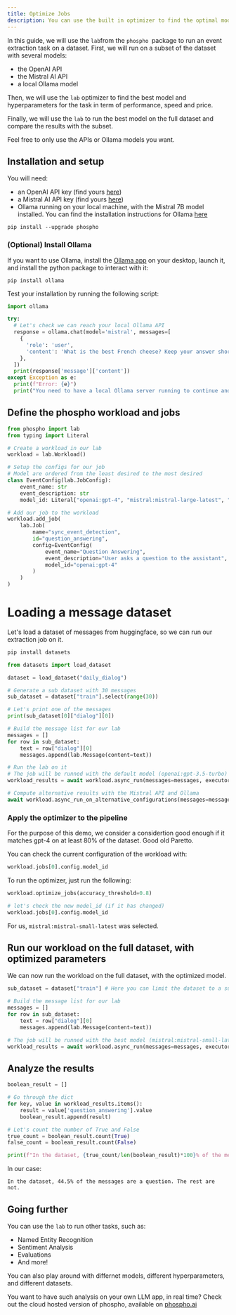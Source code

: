```yaml
---
title: Optimize Jobs
description: You can use the built in optimizer to find the optimal model and hyperparameters for your jobs.
---
```


In this guide, we will use the `lab`from the `phospho `package to run an event extraction task on a dataset.
First, we will run on a subset of the dataset with several models:

- the OpenAI API
- the Mistral AI API
- a local Ollama model

Then, we will use the `lab` optimizer to find the best model and hyperparameters for the task in term of performance, speed and price.

Finally, we will use the `lab` to run the best model on the full dataset and compare the results with the subset.

Feel free to only use the APIs or Ollama models you want.

## Installation and setup

You will need:

- an OpenAI API key (find yours [here](https://platform.openai.com/api-keys))
- a Mistral AI API key (find yours [here](https://console.mistral.ai/api-keys/))
- Ollama running on your local machine, with the Mistral 7B model installed. You can find the installation instructions for Ollama [here](https://ollama.com)

```
pip install --upgrade phospho
```

### (Optional) Install Ollama

If you want to use Ollama, install the [Ollama app](https://ollama.com) on your desktop, launch it, and install the python package to interact with it:

```
pip install ollama
```

Test your installation by running the following script:

```python
import ollama

try:
  # Let's check we can reach your local Ollama API
  response = ollama.chat(model='mistral', messages=[
    {
      'role': 'user',
      'content': 'What is the best French cheese? Keep your answer short.',
    },
  ])
  print(response['message']['content'])
except Exception as e:
  print(f"Error: {e}")
  print("You need to have a local Ollama server running to continue and the mistral model downloaded. \nRemove references to Ollama otherwise.")
```

## Define the phospho workload and jobs

```python
from phospho import lab
from typing import Literal

# Create a workload in our lab
workload = lab.Workload()

# Setup the configs for our job
# Model are ordered from the least desired to the most desired
class EventConfig(lab.JobConfig):
    event_name: str
    event_description: str
    model_id: Literal["openai:gpt-4", "mistral:mistral-large-latest", "mistral:mistral-small-latest", "ollama:mistral-7B"] = "openai:gpt-4"

# Add our job to the workload
workload.add_job(
    lab.Job(
        name="sync_event_detection",
        id="question_answering",
        config=EventConfig(
            event_name="Question Answering",
            event_description="User asks a question to the assistant",
            model_id="openai:gpt-4"
        )
    )
)
```

# Loading a message dataset

Let's load a dataset of messages from huggingface, so we can run our extraction job on it.

```bash
pip install datasets
```

```python
from datasets import load_dataset

dataset = load_dataset("daily_dialog")

# Generate a sub dataset with 30 messages
sub_dataset = dataset["train"].select(range(30))

# Let's print one of the messages
print(sub_dataset[0]["dialog"][0])

# Build the message list for our lab
messages = []
for row in sub_dataset:
    text = row["dialog"][0]
    messages.append(lab.Message(content=text))

# Run the lab on it
# The job will be runned with the default model (openai:gpt-3.5-turbo)
workload_results = await workload.async_run(messages=messages, executor_type="parallel")

# Compute alternative results with the Mistral API and Ollama
await workload.async_run_on_alternative_configurations(messages=messages, executor_type="parallel")
```

### Apply the optimizer to the pipeline

For the purpose of this demo, we consider a considertion good enough if it matches gpt-4 on at least 80% of the dataset. Good old Paretto.

You can check the current configuration of the workload with:

```python
workload.jobs[0].config.model_id
```

To run the optimizer, just run the following:

```python
workload.optimize_jobs(accuracy_threshold=0.8)

# let's check the new model_id (if it has changed)
workload.jobs[0].config.model_id
```

For us, `mistral:mistral-small-latest` was selected.

## Run our workload on the full dataset, with optimized parameters

We can now run the workload on the full dataset, with the optimized model.

```python
sub_dataset = dataset["train"] # Here you can limit the dataset to a subset if you want to test faster and cheaper

# Build the message list for our lab
messages = []
for row in sub_dataset:
    text = row["dialog"][0]
    messages.append(lab.Message(content=text))

# The job will be runned with the best model (mistral:mistral-small-latest in our case)
workload_results = await workload.async_run(messages=messages, executor_type="parallel")
```

## Analyze the results

```python
boolean_result = []

# Go through the dict
for key, value in workload_results.items():
    result = value['question_answering'].value
    boolean_result.append(result)

# Let's count the number of True and False
true_count = boolean_result.count(True)
false_count = boolean_result.count(False)

print(f"In the dataset, {true_count/len(boolean_result)*100}% of the messages are a question. The rest are not.")
```

In our case:

```
In the dataset, 44.5% of the messages are a question. The rest are not.
```

## Going further

You can use the `lab` to run other tasks, such as:

- Named Entity Recognition
- Sentiment Analysis
- Evaluations
- And more!

You can also play around with differnet models, different hyperparameters, and different datasets.

You want to have such analysis on your own LLM app, in real time? Check out the cloud hosted version of phospho, available on [phospho.ai](https://phospho.ai)
